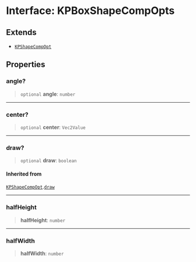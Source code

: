 # Interface: KPBoxShapeCompOpts

## Extends

- [`KPShapeCompOpt`](/KaPlanck/api/interfaces/KPShapeCompOpt47)

## Properties

### angle?

> `optional` **angle**: `number`

***

### center?

> `optional` **center**: `Vec2Value`

***

### draw?

> `optional` **draw**: `boolean`

#### Inherited from

[`KPShapeCompOpt`](/KaPlanck/api/interfaces/KPShapeCompOpt287).[`draw`](/KaPlanck/api/interfaces/KPShapeCompOpt#draw338)

***

### halfHeight

> **halfHeight**: `number`

***

### halfWidth

> **halfWidth**: `number`

